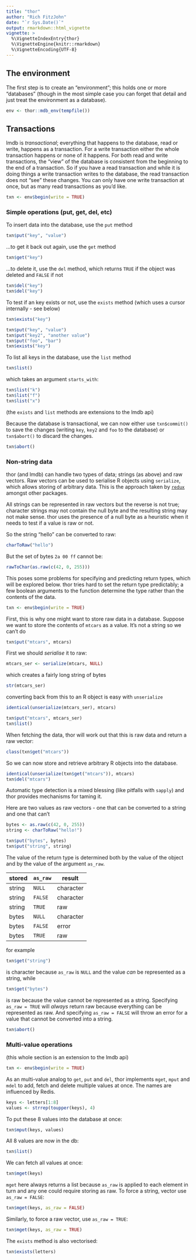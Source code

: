 ```yaml
---
title: "thor"
author: "Rich FitzJohn"
date: "`r Sys.Date()`"
output: rmarkdown::html_vignette
vignette: >
  %\VignetteIndexEntry{thor}
  %\VignetteEngine{knitr::rmarkdown}
  %\VignetteEncoding{UTF-8}
---
```


## The environment

The first step is to create an "environment"; this holds one or
more "databases" (though in the most simple case you can forget
that detail and just treat the environment as a database).
``` r
env <- thor::mdb_env(tempfile())
```

## Transactions

lmdb is _transactional_; everything that happens to the database,
read or write, happens as a transaction.  For a write transaction
either the whole transaction happens or none of it happens.  For
both read and write transactions, the "view" of the database is
consistent from the beginning to the end of a transaction.  So if
you have a read transaction and while it is doing things a write
transaction writes to the database, the read transaction does not
"see" these changes.  You can only have one write transaction at
once, but as many read transactions as you'd like.
``` r
txn <- env$begin(write = TRUE)
```

### Simple operations (put, get, del, etc)

To insert data into the database, use the `put` method
``` r
txn$put("key", "value")
```

...to get it back out again, use the `get` method
``` r
txn$get("key")
```

...to delete it, use the `del` method, which returns `TRUE` if
the object was deleted and `FALSE` if not
``` r
txn$del("key")
txn$del("key")
```

To test if an key exists or not, use the `exists` method (which
uses a cursor internally - see below)
``` r
txn$exists("key")

txn$put("key", "value")
txn$put("key2", "another value")
txn$put("foo", "bar")
txn$exists("key")
```

To list all keys in the database, use the `list` method
``` r
txn$list()
```

which takes an argument `starts_with`:
``` r
txn$list("k")
txn$list("f")
txn$list("x")
```

(the `exists` and `list` methods are extensions to the lmdb api)

Because the database is transactional, we can now either use
`txn$commit()` to save the changes (writing `key`, `key2` and `foo`
to the database) or `txn$abort()` to discard the changes.
``` r
txn$abort()
```

### Non-string data

thor (and lmdb) can handle two types of data; strings (as above)
and raw vectors.  Raw vectors can be used to serialise R objects
using `serialize`, which allows storing of arbitrary data.  This is
the approach taken by
[`redux`](https://cran.r-project.org/package=redux) amongst other
packages.

All strings can be represented in raw vectors but the reverse is
not true; character strings may not contain the null byte and the
resulting string may not make sense.  thor uses the presence of a
null byte as a heuristic when it needs to test if a value is raw or
not.

So the string "hello" can be converted to raw:
``` r
charToRaw("hello")
```

But the set of bytes `2a 00 ff` cannot be:
``` r
rawToChar(as.raw(c(42, 0, 255)))
```

This poses some problems for specifying and predicting return
types, which will be explored below. thor tries hard to set the
return type predictably; a few boolean arguments to the function
determine the type rather than the contents of the data.
``` r
txn <- env$begin(write = TRUE)
```

First, this is why one might want to store raw data in a database.
Suppose we want to store the contents of `mtcars` as a value.  It's
not a string so we can't do
``` r
txn$put("mtcars", mtcars)
```

First we should _serialise_ it to raw:
``` r
mtcars_ser <- serialize(mtcars, NULL)
```

which creates a fairly long string of bytes
``` r
str(mtcars_ser)
```

converting back from this to an R object is easy with `unserialize`
``` r
identical(unserialize(mtcars_ser), mtcars)

txn$put("mtcars", mtcars_ser)
txn$list()
```

When fetching the data, thor will work out that this is raw data
and return a raw vector:
``` r
class(txn$get("mtcars"))
```

So we can now store and retrieve arbitrary R objects into the
database.
``` r
identical(unserialize(txn$get("mtcars")), mtcars)
txn$del("mtcars")
```

Automatic type detection is a mixed blessing (like pitfalls with
`sapply`) and thor provides mechanisms for taming it.

Here are two values as raw vectors - one that can be converted to a
string and one that can't
``` r
bytes <- as.raw(c(42, 0, 255))
string <- charToRaw("hello!")

txn$put("bytes", bytes)
txn$put("string", string)
```

The value of the return type is determined both by the value of the
object and by the value of the argument `as_raw`.

| stored  | `as_raw`  | result     |
|---------|-----------|------------|
| string  | `NULL`    | character  |
| string  | `FALSE`   | character  |
| string  | `TRUE`    | raw        |
| bytes   | `NULL`    | character  |
| bytes   | `FALSE`   | error      |
| bytes   | `TRUE`    | raw        |

for example
``` r
txn$get("string")
```

is character because `as_raw` is `NULL` and the value _can_ be
represented as a string, while
``` r
txn$get("bytes")
```

is raw because the value cannot be represented as a string.
Specifying `as_raw = TRUE` will _always_ return raw because
everything can be represented as raw.  And specifying `as_raw =
FALSE` will throw an error for a value that cannot be converted
into a string.

``` r
txn$abort()
```

### Multi-value operations

(this whole section is an extension to the lmdb api)

``` r
txn <- env$begin(write = TRUE)
```

As an multi-value analog to `get`, `put` and `del`, thor implements
`mget`, `mput` and `mdel` to add, fetch and delete multiple values
at once.  The names are influenced by Redis.

``` r
keys <- letters[1:8]
values <- strrep(toupper(keys), 4)
```

To put these 8 values into the database at once:
``` r
txn$mput(keys, values)
```

All 8 values are now in the db:
``` r
txn$list()
```

We can fetch all values at once:
``` r
txn$mget(keys)
```

`mget` here always returns a list because `as_raw` is applied to
each element in turn and any one could require storing as raw.  To
force a string, vector use `as_raw = FALSE`:
``` r
txn$mget(keys, as_raw = FALSE)
```

Similarly, to force a raw vector, use `as_raw = TRUE`:
``` r
txn$mget(keys, as_raw = TRUE)
```

The `exists` method is also vectorised:
``` r
txn$exists(letters)
```
